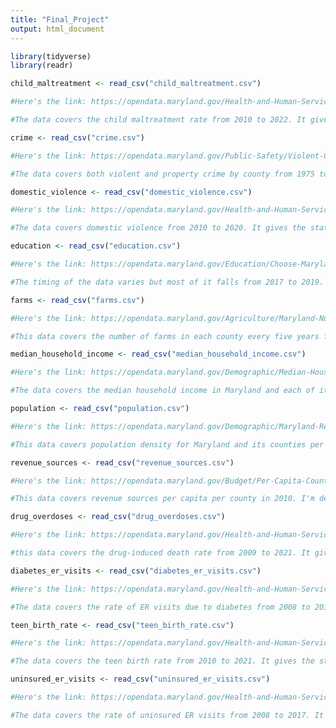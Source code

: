 ```yaml
---
title: "Final_Project"
output: html_document
---
```


```r
library(tidyverse)
library(readr)
```

```r
child_maltreatment <- read_csv("child_maltreatment.csv")

#Here's the link: https://opendata.maryland.gov/Health-and-Human-Services/SHIP-Child-maltreatment-rate-2010-2022/qwwu-cu4u/about_data

#The data covers the child maltreatment rate from 2010 to 2022. It gives the state's baseline which I will definitely reference to see which counties are above or below average. Aside from that I think I may just refer to the value, though I may look to see if there is a trend in the data and refer to the year. You will also definitely catch me referencing a map of this and comparing it with the farms and population data.
```

```r
crime <- read_csv("crime.csv")

#Here's the link: https://opendata.maryland.gov/Public-Safety/Violent-Crime-Property-Crime-by-County-1975-to-Pre/jwfa-fdxs/about_data

#The data covers both violent and property crime by county from 1975 to 2020. I'd like to look at the crime rates for violent and property crimes individually and compare that with the rural counties. My biggest concern is that it's a lot of data and a lot of it is pretty old, though this may be a good thing to show a long-standing trend. I'm probably only really going to look at the jurisdiction and the crime rate per 100,000 people categories.
```

```r
domestic_violence <- read_csv("domestic_violence.csv")

#Here's the link: https://opendata.maryland.gov/Health-and-Human-Services/SHIP-Domestic-Violence-2010-2020/c8eg-j9vr/about_data

#The data covers domestic violence from 2010 to 2020. It gives the state's baseline which I will definitely reference to see which counties are above or below average. So far it seems very prominent in Baltimore City and County. I would like to know exactly what the "value" means--whether it's a rate or the total reported number or if it's some per capita number. I think I may just refer to the value, though I may look to see if there is a trend in the data and refer to the year.
```

```r
education <- read_csv("education.csv")

#Here's the link: https://opendata.maryland.gov/Education/Choose-Maryland-Compare-Counties-Education/63pe-mygy/about_data

#The timing of the data varies but most of it falls from 2017 to 2019. It's organized by county so that will be an important factor. I will probably focus on college enrollment, combining 2-year and 4-year categories, degree attainment, and public school expenditures. I do wish that the data included the number of students per county.
```

```r
farms <- read_csv("farms.csv")

#Here's the link: https://opendata.maryland.gov/Agriculture/Maryland-Number-of-Farms-Change-in-Farms-and-Perce/kk7p-trej/about_data

#This data covers the number of farms in each county every five years from 2002 to 2017. I'm a bit worried that the data is too outdated since it's almost ten years old. I will honestly probably only look at the number of farms in each county.
```

```r
median_household_income <- read_csv("median_household_income.csv")

#Here's the link: https://opendata.maryland.gov/Demographic/Median-Household-Income-in-Maryland-and-Jurisdicti/wryu-rwzc/data_preview

#The data covers the median household income in Maryland and each of its counties from 2013 to 2023. I probably won't look at trends and will just average the median household income fr each county over those ten years and compare it with the rural counties data.
```

```r
population <- read_csv("population.csv")

#Here's the link: https://opendata.maryland.gov/Demographic/Maryland-Resident-Population-Per-Square-Mile-2010-/key9-38wi/about_data

#This data covers population density for Maryland and its counties per square mile from 2010 to 2022. It gives the state's baseline which I will definitely reference to see which counties are above or below average. This will also help form the consensus of what is a "rural" county when compared with the farms data.
```

```r
revenue_sources <- read_csv("revenue_sources.csv")

#Here's the link: https://opendata.maryland.gov/Budget/Per-Capita-County-Revenues-By-Source-Fiscal-Year-2/bu35-imdp/about_data

#This data covers revenue sources per capita per county in 2010. I'm definitely worried that this data is outdated. I definitely want to look at federal and state grants per capita to see if rural counties get less or more money per capita. I would also, of course, refer to the total revenue per capita as well.
```

```r
drug_overdoses <- read_csv("drug_overdoses.csv")

#Here's the link: https://opendata.maryland.gov/Health-and-Human-Services/SHIP-Drug-Induced-Death-Rate-2009-2021/eekg-2ryj/about_data

#this data covers the drug-induced death rate from 2009 to 2021. It gives the state's baseline which I will definitely reference to see which counties are above or below average. I would also want to filter the data so all of the results are only "All races/ ethnicities (aggregated)." With that, I would probably really only look at the county and it's respective value.
```

```r
diabetes_er_visits <- read_csv("diabetes_er_visits.csv")

#Here's the link: https://opendata.maryland.gov/Health-and-Human-Services/SHIP-Emergency-Department-Visit-Rate-Due-To-Diabet/e6q8-2q3b/about_data

#The data covers the rate of ER visits due to diabetes from 2008 to 2017. It gives the state's baseline which I will definitely reference to see which counties are above or below average. I would also want to filter the data so all of the results are only "All races/ethnicities (aggregated)." With that, I would probably really only look at the county and it's respective value. I would also make srue I'm averaging the values per jurisdiction over the years for ALL the datasets like this.
```

```r
teen_birth_rate <- read_csv("teen_birth_rate.csv")

#Here's the link: https://opendata.maryland.gov/Health-and-Human-Services/SHIP-Teen-Birth-Rate-2010-2021/t8wg-hb7j/about_data

#The data covers the teen birth rate from 2010 to 2021. It gives the state's baseline which I will definitely reference to see which counties are above or below average. I would also want to filter the data so all of the results are only "All races/ethnicities (aggregated)." With that, I would probably really only look at the county and it's respective value. I would also make sure I'm averaging the values per jurisdiction over the years.
```

```r
uninsured_er_visits <- read_csv("uninsured_er_visits.csv")

#Here's the link: https://opendata.maryland.gov/Health-and-Human-Services/SHIP-Uninsured-ED-Visits-2008-2017/agvq-6ter/about_data

#The data covers the rate of uninsured ER visits from 2008 to 2017. It gives the state's baseline which I will definitely reference to see which counties are above or below average. I would also want to filter the data so all of the results are only "All races/ethnicities (aggregated)." With that, I would probably really only look at the county and it's respective value. I would also make sure I'm averaging the values per jurisdiction over the years.
```
